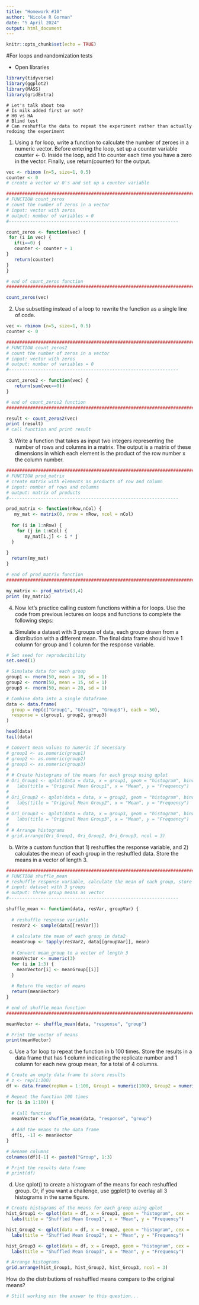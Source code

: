 ```yaml
---
title: "Homework #10"
author: "Nicole R Gorman"
date: "5 April 2024"
output: html_document
---
```


```r
knitr::opts_chunk$set(echo = TRUE)
```

#For loops and randomization tests  

* Open libraries
```r
library(tidyverse)
library(ggplot2)
library(MASS)
library(gridExtra)
```

```
# Let's talk about tea
# Is milk added first or not?
# H0 vs HA
# Blind test
# Can reshuffle the data to repeat the experiment rather than actually redoing the experiment
```

1. Using a for loop, write a function to calculate the number of zeroes in a numeric vector. Before entering the loop, set up a counter variable counter <- 0. Inside the loop, add 1 to counter each time you have a zero in the vector. Finally, use return(counter) for the output.

```r

vec <- rbinom (n=5, size=1, 0.5)
counter <- 0
# create a vector w/ 0's and set up a counter variable

##########################################################################
# FUNCTION count_zeros
# count the number of zeros in a vector
# input: vector with zeros
# output: number of variables = 0
#----------------------------------------------------------------

count_zeros <- function(vec) {
 for (i in vec) {
   if(i==0) {
   counter <- counter + 1
}
   return(counter)
}
}

# end of count_zeros function
##########################################################################

count_zeros(vec)

```

2. Use subsetting instead of a loop to rewrite the function as a single line of code.

```r

vec <- rbinom (n=5, size=1, 0.5)
counter <- 0

##########################################################################
# FUNCTION count_zeros2
# count the number of zeros in a vector
# input: vector with zeros
# output: number of variables = 0
#----------------------------------------------------------------

count_zeros2 <- function(vec) {
   return(sum(vec==0))
}

# end of count_zeros2 function
##########################################################################

result <- count_zeros2(vec)
print (result)
# call function and print result
```


3. Write a function that takes as input two integers representing the number of rows and columns in a matrix. The output is a matrix of these dimensions in which each element is the product of the row number x the column number.

```r

##########################################################################
# FUNCTION prod_matrix
# create matrix with elements as products of row and column
# input: number of rows and columns
# output: matrix of products
#----------------------------------------------------------------

prod_matrix <- function(nRow,nCol) {
   my_mat <- matrix(0, nrow = nRow, ncol = nCol)
  
  for (i in 1:nRow) {
    for (j in 1:nCol) {
       my_mat[i,j] <- i * j
  }
  
}
  return(my_mat)
}

# end of prod_matrix function
##########################################################################

my_matrix <- prod_matrix(3,4)
print (my_matrix)

```

4. Now let’s practice calling custom functions within a for loops. Use the code from previous lectures on loops and functions to complete the following steps:

a. Simulate a dataset with 3 groups of data, each group drawn from a distribution with a different mean. The final data frame should have 1 column for group and 1 column for the response variable.

```r

# Set seed for reproducibility
set.seed(1)

# Simulate data for each group
group1 <- rnorm(50, mean = 10, sd = 1)
group2 <- rnorm(50, mean = 15, sd = 1)
group3 <- rnorm(50, mean = 20, sd = 1)

# Combine data into a single dataframe
data <- data.frame(
  group = rep(c("Group1", "Group2", "Group3"), each = 50),
  response = c(group1, group2, group3)
)

head(data)
tail(data)

```

```r

# Convert mean values to numeric if necessary
# group1 <- as.numeric(group1)
# group2 <- as.numeric(group2)
# group3 <- as.numeric(group3)
# 
# # Create histograms of the means for each group using qplot
# Ori_Group1 <- qplot(data = data, x = group1, geom = "histogram", binwidth = 1, alpha = I(0.3),fill = "green") +
#   labs(title = "Original Mean Group1", x = "Mean", y = "Frequency")
# 
# Ori_Group2 <- qplot(data = data, x = group2, geom = "histogram", binwidth = 1, alpha = I(0.3), fill = "blue") +
#   labs(title = "Original Mean Group2", x = "Mean", y = "Frequency")
# 
# Ori_Group3 <- qplot(data = data, x = group3, geom = "histogram", binwidth = 1, alpha = I(0.3), fill = "red") +
#   labs(title = "Original Mean Group3", x = "Mean", y = "Frequency")
# 
# # Arrange histograms
# grid.arrange(Ori_Group1, Ori_Group2, Ori_Group3, ncol = 3)
```


b. Write a custom function that 1) reshuffles the response variable, and 2) calculates the mean of each group in the reshuffled data. Store the means in a vector of length 3.

```r
##########################################################################
# FUNCTION shuffle_mean
# reshuffle response variable, calculate the mean of each group, store the means in a vector of length 3.
# input: dataset with 3 groups
# output: three group means as vector
#----------------------------------------------------------------

shuffle_mean <- function(data, resVar, groupVar) {
   
  # reshuffle response variable
  resVar2 <- sample(data[[resVar]])
   
  # calculate the mean of each group in data2
  meanGroup <- tapply(resVar2, data[[groupVar]], mean)
  
  # Convert mean_group to a vector of length 3
  meanVector <- numeric(3)
  for (i in 1:3) {
    meanVector[i] <- meanGroup[[i]]
  }
  
  # Return the vector of means
  return(meanVector)
}

# end of shuffle_mean function
##########################################################################

meanVector <- shuffle_mean(data, "response", "group")

# Print the vector of means
print(meanVector)

```


c. Use a for loop to repeat the function in b 100 times. Store the results in a data frame that has 1 column indicating the replicate number and 1 column for each new group mean, for a total of 4 columns.

```r

# Create an empty data frame to store results
# z <- rep(1:100)
df <- data.frame(repNum = 1:100, Group1 = numeric(100), Group2 = numeric(100), Group3 = numeric(100))

# Repeat the function 100 times
for (i in 1:100) {
  
  # Call function
  meanVector <- shuffle_mean(data, "response", "group")
  
  # Add the means to the data frame
  df[i, -1] <- meanVector
}

# Rename columns
colnames(df)[-1] <- paste0("Group", 1:3)

# Print the results data frame
# print(df)

```


d. Use qplot() to create a histogram of the means for each reshuffled group. Or, if you want a challenge, use ggplot() to overlay all 3 histograms in the same figure. 

```r

# Create histograms of the means for each group using qplot
hist_Group1 <- qplot(data = df, x = Group1, geom = "histogram", cex = .3, binwidth = 1, alpha = I(0.3),fill = "green") +
  labs(title = "Shuffled Mean Group1", x = "Mean", y = "Frequency")

hist_Group2 <- qplot(data = df, x = Group2, geom = "histogram", cex = .3, binwidth = 1, alpha = I(0.3), fill = "blue") +
  labs(title = "Shuffled Mean Group2", x = "Mean", y = "Frequency")

hist_Group3 <- qplot(data = df, x = Group3, geom = "histogram", cex = .3, binwidth = 1, alpha = I(0.3), fill = "red") +
  labs(title = "Shuffled Mean Group3", x = "Mean", y = "Frequency")

# Arrange histograms
grid.arrange(hist_Group1, hist_Group2, hist_Group3, ncol = 3)
```

How do the distributions of reshuffled means compare to the original means?

```r
# Still working oin the answer to this question...
```